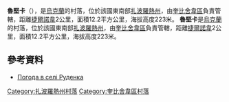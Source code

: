 '''魯堅卡'''（{{lang-uk|Руденка}}），是[[烏克蘭|烏克蘭]]的村落，位於該國東南部[[扎波羅熱州|扎波羅熱州]]，由[[奎比舍韋區|奎比舍韋區]]負責管轄，距離[[捷爾諾韋_(奎比舍韋區)|捷爾諾韋]]2公里，面積12.2平方公里，海拔高度223米。
'''魯堅卡'''是[[烏克蘭|烏克蘭]]的村落，位於該國東南部[[扎波羅熱州|扎波羅熱州]]，由[[奎比舍韋區|奎比舍韋區]]負責管轄，距離[[捷爾諾韋_(奎比舍韋區)|捷爾諾韋]]2公里，面積12.2平方公里，海拔高度223米。

{{coord|47|21|5|N|36|48|34|E|scale:100000|display=title}}

==參考資料==
* [http://weather.in.ua/ua/zaporozhskaja/22856 Погода в селі Руденка] {{Wayback|url=http://weather.in.ua/ua/zaporozhskaja/22856 |date=20111220163849 }}

[[Category:扎波羅熱州村落|Category:扎波羅熱州村落]]
[[Category:奎比舍韋區村落|Category:奎比舍韋區村落]]


{{Zaporizhia-geo-stub}}